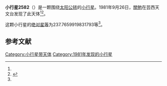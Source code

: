 {{Infobox planet
| bgcolour = #FFFFC0
| name = 2582 Harimaya-Bashi
| symbol = 
| image = 
| caption = 
| discovery = yes
| discovery_ref = 
| discoverer = [[關勉|關勉]]
| discovery_site = [[芸西天文台|芸西天文台]] 
| discovered = 1981年9月26日
| designations = yes
| mp_name = 
| named_after = 
| alt_names = 1981 SA/ 1927 JC / 1935 WA / 1938 HB / 1958 VH / 1975 XT
| mp_category = [[外小行星带|外小行星带]]
| orbit_ref = <ref name="a">[http://ssd.jpl.nasa.gov/sbdb.cgi?sstr=2582 2582 Harimaya-Bashi] {{Wayback|url=http://ssd.jpl.nasa.gov/sbdb.cgi?sstr=2582 |date=20210717073233 }}，小行星數據庫瀏覽器（JPL Small-Body Database Browser）－[[美国国家航空航天局|美国国家航空航天局]]喷气推进实验室</ref>
| epoch = 2456400.5 (2013年4月18日更新)
| aphelion = {{convert|3.409700416078239|AU|km|3|abbr=on|lk=out}}
| perihelion = {{convert|2.993158956273025|AU|km|3|abbr=on}}
| semimajor = {{convert|3.201429686175632|AU|km|3|abbr=on}}
| eccentricity = 0.065055538
| period = 2092.253863 [[日|日]]<br />5.73[[儒略年|儒略年]]
| avg_speed = 
| inclination = 18.14948800546311
| asc_node = 56.33318249586972
| mean_anomaly = 
| arg_peri = 237.7659919831793
| satellites = 
| physical_characteristics = yes
| dimensions = 
| mass = 
| density = 
| surface_grav = 
| escape_velocity = 
| sidereal_day = 
| axial_tilt = 
| pole_ecliptic_lat = 
| pole_ecliptic_lon = 
| albedo = 
| temperatures= 
| temp_name1 = 
| mean_temp_1 = 
| max_temp_1 = 
| temp_name2 = 
| max_temp_2 = 
| spectral_type = 
| abs_magnitude = 237.7659919831793
}}

'''小行星2582'''（{{lang-en|2582 Harimaya-Bashi}}）是一颗围绕[[太阳|太阳]][[公转|公转]]的[[小行星|小行星]]。1981年9月26日，[[關勉|關勉]]在芸西天文台发现了此天体<ref name="a" /><ref>{{cite news|title=小行星列表|url=http://cfa-www.harvard.edu/iau/lists/NumberedMPs.txt|accessdate=2013-07-08|newspaper=哈佛大学|archive-date=2008-05-17|archive-url=https://web.archive.org/web/20080517010638/http://cfa-www.harvard.edu/iau/lists/NumberedMPs.txt|dead-url=no}}</ref>。

这颗小行星的[[绝对星等|绝对星等]]为237.7659919831793等<ref name="a" />。

==参考文献==
{{reflist}}
{{Minor Planet Number|[[小行星2581|小行星2581]]|[[小行星2583|小行星2583]]}}

{{小天体}}

[[Category:小行星带天体|Category:小行星带天体]]
[[Category:1981年发现的小行星|Category:1981年发现的小行星]]

{{asteroid-stub}}